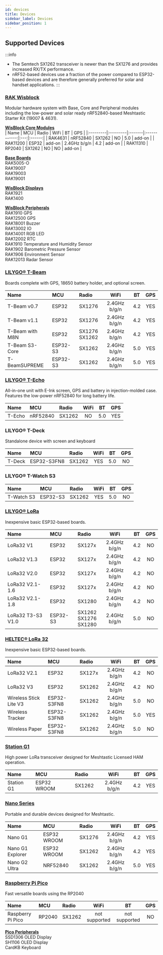 ```yaml
---
id: devices
title: Devices
sidebar_label: Devices
sidebar_position: 1
---
```


## Supported Devices


:::info
- The Semtech SX1262 transceiver is newer than the SX1276 and provides increased RX/TX performance.
- nRF52-based devices use a fraction of the power compared to ESP32-based devices and are therefore generally preferred for solar and handset applications.
:::

### [RAK Wisblock](./rak/)
Modular hardware system with Base, Core and Peripheral modules including the low-power and solar ready nRF52840-based Meshtastic Starter Kit (19007 & 4631).

[**WisBlock Core Modules**](./rak/core-module/)<br/>
| Name     | MCU      | Radio  |     WiFi     | BT  |  GPS   |
|:---------|:---------|:-------|:------------:|:---:|:------:|
| RAK4631  | nRF52840 | SX1262 |      NO      | 5.0 | add-on |
| RAK11200 | ESP32    | add-on | 2.4GHz b/g/n | 4.2 | add-on |
| RAK11310 | RP2040   | SX1262 |      NO      | NO  | add-on |

[**Base Boards**](./rak/base-board/)<br/>
RAK5005-O<br/>
RAK19007<br/>
RAK19003<br/>
RAK19001<br/>

[**WisBlock Displays**](./rak/screens/)<br/>
RAK1921<br/>
RAK1400<br/>

[**WisBlock Peripherals**](./rak/peripherals/)<br/>
RAK1910 GPS<br/>
RAK12500 GPS<br/>
RAK18001 Buzzer<br/>
RAK13002 IO<br/>
RAK14001 RGB LED<br/>
RAK12002 RTC<br/>
RAK1910 Temperature and Humidity Sensor<br/>
RAK1902 Barometric Pressure Sensor<br/>
RAK1906 Environment Sensor<br/>
RAK12013 Radar Sensor<br/>

### [LILYGO® T-Beam](./tbeam/)
Boards complete with GPS, 18650 battery holder, and optional screen.

| Name            | MCU      | Radio             |     WiFi     | BT  | GPS |
|:----------------|:---------|:------------------|:------------:|:---:|:---:|
| T-Beam v0.7     | ESP32    | SX1276            | 2.4GHz b/g/n | 4.2 | YES |
| T-Beam v1.1     | ESP32    | SX1276            | 2.4GHz b/g/n | 4.2 | YES |
| T-Beam with M8N | ESP32    | SX1276<br/>SX1262 | 2.4GHz b/g/n | 4.2 | YES |
| T-Beam S3-Core  | ESP32-S3 | SX1262            | 2.4GHz b/g/n | 5.0 | YES |
| T-BeamSUPREME   | ESP32-S3 | SX1262            | 2.4GHz b/g/n | 5.0 | YES |

### [LILYGO® T-Echo](./techo/)
All-in-one unit with E-Ink screen, GPS and battery in injection-molded case.  Features the low-power nRF52840 for long battery life.

| Name   | MCU      | Radio  | WiFi | BT  | GPS |
|:-------|:---------|:-------|:----:|:---:|:---:|
| T-Echo | nRF52840 | SX1262 |  NO  | 5.0 | YES |

### LILYGO® T-Deck
Standalone device with screen and keyboard

| Name   | MCU         | Radio  | WiFi | BT  | GPS |
|:-------|:------------|:-------|:----:|:---:|:---:|
| T-Deck | ESP32-S3FN8 | SX1262 | YES  | 5.0 | NO  |

### LILYGO® T-Watch S3

| Name       | MCU      | Radio  | WiFi | BT  | GPS |
|:-----------|:---------|:-------|:----:|:---:|:---:|
| T-Watch S3 | ESP32-S3 | SX1262 | YES  | 5.0 | NO  |

### [LILYGO® LoRa](./lora/)
Inexpensive basic ESP32-based boards.

| Name              | MCU      | Radio                        |     WiFi     | BT  | GPS |
|:------------------|:---------|:-----------------------------|:------------:|:---:|:---:|
| LoRa32 V1         | ESP32    | SX127x                       | 2.4GHz b/g/n | 4.2 | NO  |
| LoRa32 V1.3       | ESP32    | SX127x                       | 2.4GHz b/g/n | 4.2 | NO  |
| LoRa32 V2.0       | ESP32    | SX127x                       | 2.4GHz b/g/n | 4.2 | NO  |
| LoRa32 V2.1-1.6   | ESP32    | SX127x                       | 2.4GHz b/g/n | 4.2 | NO  |
| LoRa32 V2.1-1.8   | ESP32    | SX1280                       | 2.4GHz b/g/n | 4.2 | NO  |
| LoRa32 T3-S3 V1.0 | ESP32-S3 | SX1262<br/>SX1276<br/>SX1280 | 2.4GHz b/g/n | 5.0 | NO  |

### [HELTEC® LoRa 32](./heltec/)
Inexpensive basic ESP32-based boards.

| Name                   | MCU         | Radio  |     WiFi     | BT  | GPS |
|:-----------------------|:------------|:-------|:------------:|:---:|:---:|
| LoRa32 V2.1            | ESP32       | SX127x | 2.4GHz b/g/n | 4.2 | NO  |
| LoRa32 V3              | ESP32       | SX1262 | 2.4GHz b/g/n | 4.2 | NO  |
| Wireless Stick Lite V3 | ESP32-S3FN8 | SX1262 | 2.4GHz b/g/n | 5.0 | NO  |
| Wireless Tracker       | ESP32-S3FN8 | SX1262 | 2.4GHz b/g/n | 5.0 | YES |
| Wireless Paper         | ESP32-S3FN8 | SX1262 | 2.4GHz b/g/n | 5.0 | NO  |

### [Station G1](./station-g1/)
High power LoRa transceiver designed for Meshtastic Licensed HAM operation.

| Name       | MCU         | Radio  |     WiFi     | BT  | GPS |
|:-----------|:------------|:-------|:------------:|:---:|:---:|
| Station G1 | ESP32 WROOM | SX1262 | 2.4GHz b/g/n | 4.2 | YES |

### [Nano Series](./nano/)
Portable and durable devices designed for Meshtastic.

| Name             | MCU         | Radio  |     WiFi     | BT  | GPS |
|:-----------------|:------------|:-------|:------------:|:---:|:---:|
| Nano G1          | ESP32 WROOM | SX1276 | 2.4GHz b/g/n | 4.2 | YES |
| Nano G1 Explorer | ESP32 WROOM | SX1262 | 2.4GHz b/g/n | 4.2 | YES |
| Nano G2 Ultra    | NRF52840    | SX1262 | 2.4GHz b/g/n | 5.0 | YES |

### [Raspberry Pi Pico](./raspberry-pi/)
Fast versatile boards using the RP2040

| Name              | MCU    | Radio  |     WiFi      |      BT       | GPS |
|:------------------|:-------|:-------|:-------------:|:-------------:|:---:|
| Raspberry Pi Pico | RP2040 | SX1262 | not supported | not supported | NO  |

[**Pico Peripherals**](./raspberry-pi/peripherals/)<br/>
SSD1306 OLED Display<br/>
SH1106 OLED Display<br/>
CardKB Keyboard<br/>